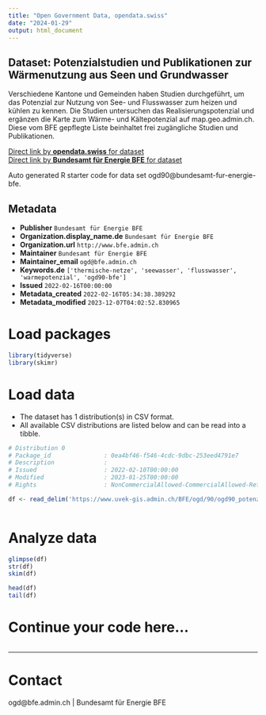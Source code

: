 ```yaml
---
title: "Open Government Data, opendata.swiss"
date: "2024-01-29"
output: html_document
---
```


## Dataset: Potenzialstudien und Publikationen zur Wärmenutzung aus Seen und Grundwasser

Verschiedene Kantone und Gemeinden haben Studien durchgeführt, um das Potenzial zur Nutzung von See- und Flusswasser zum heizen und kühlen zu kennen. Die Studien untersuchen das Realisierungspotenzial und ergänzen die Karte zum Wärme- und Kältepotenzial auf map.geo.admin.ch.
Diese vom BFE gepflegte Liste beinhaltet frei zugängliche Studien und Publikationen.

[Direct link by **opendata.swiss** for dataset](https://opendata.swiss/de/dataset/potenzialstudien-und-publikationen-zur-warmenutzung-aus-seen-und-grundwasser)<br>
[Direct link by **Bundesamt für Energie BFE** for dataset](https://www.bfe.admin.ch/bfe/de/home/versorgung/statistik-und-geodaten/geoinformation/geodaten/wasser/potenzial-waermenutzung-gewaesser.html)

Auto generated R starter code for data set ogd90@bundesamt-fur-energie-bfe.

## Metadata

- **Publisher** `Bundesamt für Energie BFE`
- **Organization.display_name.de** `Bundesamt für Energie BFE`
- **Organization.url** `http://www.bfe.admin.ch`
- **Maintainer** `Bundesamt für Energie BFE`
- **Maintainer_email** `ogd@bfe.admin.ch`
- **Keywords.de** `['thermische-netze', 'seewasser', 'flusswasser', 'warmepotenzial', 'ogd90-bfe']`
- **Issued** `2022-02-16T00:00:00`
- **Metadata_created** `2022-02-16T05:34:38.389292`
- **Metadata_modified** `2023-12-07T04:02:52.830965`


# Load packages

```r

library(tidyverse)
library(skimr)

```

# Load data

-   The dataset has 1 distribution(s) in CSV format.
-   All available CSV distributions are listed below and can be read into a tibble.

```r

# Distribution 0
# Package_id               : 0ea4bf46-f546-4cdc-9dbc-253eed4791e7
# Description              : 
# Issued                   : 2022-02-10T00:00:00
# Modified                 : 2023-01-25T00:00:00
# Rights                   : NonCommercialAllowed-CommercialAllowed-ReferenceRequired

df <- read_delim('https://www.uvek-gis.admin.ch/BFE/ogd/90/ogd90_potenzialstudien_waermenutzung.csv')



```

# Analyze data

```r

glimpse(df)
str(df)
skim(df)

head(df)
tail(df)

```

# Continue your code here...

```r

```

------------------------------------------------------------------------

# Contact

ogd@bfe.admin.ch | Bundesamt für Energie BFE
